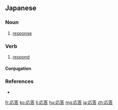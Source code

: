 ==Japanese==
{{ja-kanjitab|おう|とう|yomi=on}}

===Noun===
{{ja-noun|おうとう}}

# [[response]]
#: {{ja-usex|質疑応答|しつぎ おうとう|questions and answers}}

===Verb===
{{ja-verb-suru|tr=both|おうとう}}

# [[respond]]
#: {{ja-usex|１号車応答せよ|いちごうしゃ おうとう せよ|Car 1, come in.}}

====Conjugation====
{{ja-suru|おうとう}}

===References===
* {{R:Shogakukan}}

[[fr:応答]]
[[ko:応答]]
[[li:応答]]
[[hu:応答]]
[[mg:応答]]
[[ja:応答]]
[[zh:応答]]